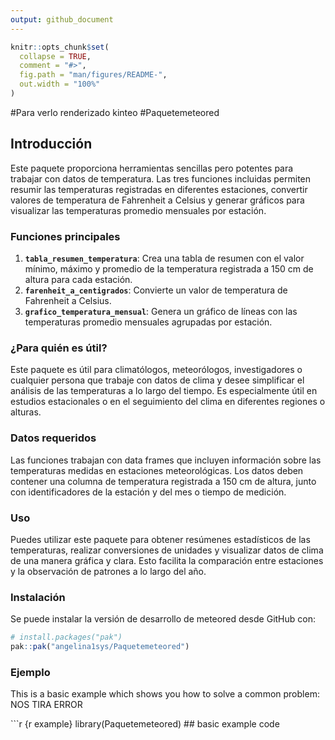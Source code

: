 ```yaml
---
output: github_document
---
```


<!-- README.md is generated from README.Rmd. Please edit that file -->

```r
knitr::opts_chunk$set(
  collapse = TRUE,
  comment = "#>",
  fig.path = "man/figures/README-",
  out.width = "100%"
)
```
#Para verlo renderizado kinteo
#Paquetemeteored

<!-- badges: start -->
<!-- badges: end -->

## Introducción
 
Este paquete proporciona herramientas sencillas pero potentes para trabajar con datos de temperatura. Las tres funciones incluidas permiten resumir las temperaturas registradas en diferentes estaciones, convertir valores de temperatura de Fahrenheit a Celsius y generar gráficos para visualizar las temperaturas promedio mensuales por estación.
 
### Funciones principales

1. **`tabla_resumen_temperatura`**: Crea una tabla de resumen con el valor mínimo, máximo y promedio de la temperatura registrada a 150 cm de altura para cada estación.
2. **`farenheit_a_centigrados`**: Convierte un valor de temperatura de Fahrenheit a Celsius.
3. **`grafico_temperatura_mensual`**: Genera un gráfico de líneas con las temperaturas promedio mensuales agrupadas por estación.
 
### ¿Para quién es útil?

 Este paquete es útil para climatólogos, meteorólogos, investigadores o cualquier persona que trabaje con datos de clima y desee simplificar el análisis de las temperaturas a lo largo del tiempo. Es especialmente útil en estudios estacionales o en el seguimiento del clima en diferentes regiones o alturas.

### Datos requeridos

Las funciones trabajan con data frames que incluyen información sobre las temperaturas medidas en estaciones meteorológicas. Los datos deben contener una columna de temperatura registrada a 150 cm de altura, junto con identificadores de la estación y del mes o tiempo de medición.
 
### Uso

Puedes utilizar este paquete para obtener resúmenes estadísticos de las temperaturas, realizar conversiones de unidades y visualizar datos de clima de una manera gráfica y clara. Esto facilita la comparación entre estaciones y la observación de patrones a lo largo del año.

### Instalación

Se puede instalar la versión de desarrollo de meteored desde GitHub con:

``` r
# install.packages("pak")
pak::pak("angelina1sys/Paquetemeteored")
```

### Ejemplo 

This is a basic example which shows you how to solve a common problem:
NOS TIRA ERROR 

```r
{r example}
library(Paquetemeteored)
## basic example code
